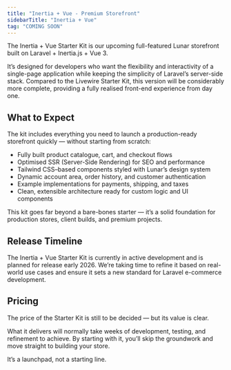 ```yaml
---
title: "Inertia + Vue - Premium Storefront"
sidebarTitle: "Inertia + Vue"
tag: "COMING SOON"
---
```


The Inertia + Vue Starter Kit is our upcoming full-featured Lunar storefront built on Laravel + Inertia.js + Vue 3.

It’s designed for developers who want the flexibility and interactivity of a single-page application while keeping the
simplicity of Laravel’s server-side stack.
Compared to the Livewire Starter Kit, this version will be considerably more complete, providing a fully realised
front-end experience from day one.

## What to Expect

The kit includes everything you need to launch a production-ready storefront quickly — without starting from scratch:
- Fully built product catalogue, cart, and checkout flows
- Optimised SSR (Server-Side Rendering) for SEO and performance
- Tailwind CSS–based components styled with Lunar’s design system
- Dynamic account area, order history, and customer authentication
- Example implementations for payments, shipping, and taxes
- Clean, extensible architecture ready for custom logic and UI components

This kit goes far beyond a bare-bones starter — it’s a solid foundation for production stores, client builds, and premium projects.

## Release Timeline

The Inertia + Vue Starter Kit is currently in active development and is planned for release early 2026.
We’re taking time to refine it based on real-world use cases and ensure it sets a new standard for Laravel e-commerce development.

## Pricing

The price of the Starter Kit is still to be decided — but its value is clear.

What it delivers will normally take weeks of development, testing, and refinement to achieve. By starting with it, you’ll skip the groundwork and move straight to building your store.

It’s a launchpad, not a starting line.
